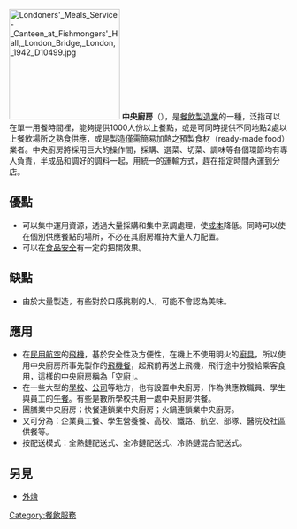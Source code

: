{{article issues
|
{{Expand|time=2010-11-13T14:06:10+00:00}}
{{Expert|time=2010-11-13T14:06:10+00:00}}
{{Unreferenced|time=2010-11-13T14:06:10+00:00}}
}}
[[File:Londoners'_Meals_Service-_Canteen_at_Fishmongers'_Hall,_London_Bridge,_London,_1942_D10499.jpg|200px]]
'''中央廚房'''（{{lang-en|Central Kitchen}}），是[[餐飲業|餐飲製造業]]的一種，泛指可以在單一用餐時間裡，能夠提供1000人份以上餐點，或是可同時提供不同地點2處以上餐飲場所之熟食供應，或是製造僅需簡易加熱之預製食材（ready-made food）業者。中央廚房將採用巨大的操作間，採購、選菜、切菜、調味等各個環節均有專人負責，半成品和調好的調料一起，用統一的運輸方式，趕在指定時間內運到分店。

==優點==
*可以集中運用資源，透過大量採購和集中烹調處理，使[[成本|成本]]降低。同時可以使在個別供應餐點的場所，不必在其廚房維持大量人力配置。
*可以在[[食品安全|食品安全]]有一定的把關效果。

==缺點==
*由於大量製造，有些對於口感挑剔的人，可能不會認為美味。

==應用==
*在[[民用航空|民用航空]]的[[飛機|飛機]]，基於安全性及方便性，在機上不使用明火的[[廚具|廚具]]，所以使用中央廚房所事先製作的[[飛機餐|飛機餐]]，起飛前再送上飛機，飛行途中分發給乘客食用，這樣的中央廚房稱為「[[空廚|空廚]]」。
*在一些大型的[[學校|學校]]、[[公司|公司]]等地方，也有設置中央廚房，作為供應教職員、學生與員工的[[午餐|午餐]]。有些是數所學校共用一處中央廚房供餐。
*團膳業中央廚房；快餐連鎖業中央廚房；火鍋連鎖業中央廚房。
*又可分為：企業員工餐、學生營養餐、高校、鐵路、航空、部隊、醫院及社區供餐等。
*按配送模式：全熱鏈配送式、全冷鏈配送式、冷熱鏈混合配送式。

==另見==
*[[外燴|外燴]]

[[Category:餐飲服務|Category:餐飲服務]]